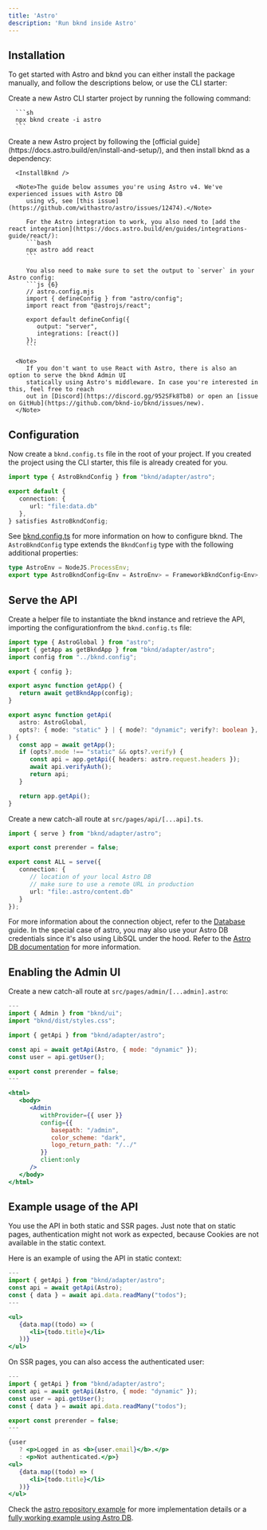 ```yaml
---
title: 'Astro'
description: 'Run bknd inside Astro'
---
```


## Installation
To get started with Astro and bknd you can either install the package manually, and follow the descriptions below, or use the CLI starter:

<Tabs>
   <Tab title="CLI Starter">
      Create a new Astro CLI starter project by running the following command:

      ```sh
      npx bknd create -i astro
      ```
   </Tab>
   <Tab title="Manual">
      Create a new Astro project by following the [official guide](https://docs.astro.build/en/install-and-setup/), and then install bknd as a dependency:

      <InstallBknd />

      <Note>The guide below assumes you're using Astro v4. We've experienced issues with Astro DB
         using v5, see [this issue](https://github.com/withastro/astro/issues/12474).</Note>

         For the Astro integration to work, you also need to [add the react integration](https://docs.astro.build/en/guides/integrations-guide/react/):
         ```bash
         npx astro add react
         ```

         You also need to make sure to set the output to `server` in your Astro config:
         ```js {6}
         // astro.config.mjs
         import { defineConfig } from "astro/config";
         import react from "@astrojs/react";

         export default defineConfig({
            output: "server",
            integrations: [react()]
         });
         ```

      <Note>
         If you don't want to use React with Astro, there is also an option to serve the bknd Admin UI
         statically using Astro's middleware. In case you're interested in this, feel free to reach
         out in [Discord](https://discord.gg/952SFk8Tb8) or open an [issue on GitHub](https://github.com/bknd-io/bknd/issues/new).
      </Note>
   </Tab>
</Tabs>


## Configuration
Now create a `bknd.config.ts` file in the root of your project. If you created the project using the CLI starter, this file is already created for you.

```typescript bknd.config.ts
import type { AstroBkndConfig } from "bknd/adapter/astro";

export default {
   connection: {
      url: "file:data.db"
   }, 
} satisfies AstroBkndConfig;
```

See [bknd.config.ts](/extending/config) for more information on how to configure bknd. The `AstroBkndConfig` type extends the `BkndConfig` type with the following additional properties:

```typescript
type AstroEnv = NodeJS.ProcessEnv;
export type AstroBkndConfig<Env = AstroEnv> = FrameworkBkndConfig<Env>;
```

## Serve the API
Create a helper file to instantiate the bknd instance and retrieve the API, importing the configurationfrom the `bknd.config.ts` file:

```ts src/bknd.ts
import type { AstroGlobal } from "astro";
import { getApp as getBkndApp } from "bknd/adapter/astro";
import config from "../bknd.config";

export { config };

export async function getApp() {
   return await getBkndApp(config);
}

export async function getApi(
   astro: AstroGlobal,
   opts?: { mode: "static" } | { mode?: "dynamic"; verify?: boolean },
) {
   const app = await getApp();
   if (opts?.mode !== "static" && opts?.verify) {
      const api = app.getApi({ headers: astro.request.headers });
      await api.verifyAuth();
      return api;
   }

   return app.getApi();
}
```

Create a new catch-all route at `src/pages/api/[...api].ts`.

```ts src/pages/api/[...api].ts
import { serve } from "bknd/adapter/astro";

export const prerender = false;

export const ALL = serve({
   connection: {
      // location of your local Astro DB
      // make sure to use a remote URL in production
      url: "file:.astro/content.db"
   }
});
```

For more information about the connection object, refer to the [Database](/usage/database) guide. In the
special case of astro, you may also use your Astro DB credentials since it's also using LibSQL
under the hood. Refer to the [Astro DB documentation](https://docs.astro.build/en/guides/astro-db/) for more information.

## Enabling the Admin UI
Create a new catch-all route at `src/pages/admin/[...admin].astro`:
```jsx src/pages/admin/[...admin].astro
---
import { Admin } from "bknd/ui";
import "bknd/dist/styles.css";

import { getApi } from "bknd/adapter/astro";

const api = await getApi(Astro, { mode: "dynamic" });
const user = api.getUser();

export const prerender = false;
---

<html>
   <body>
      <Admin
         withProvider={{ user }}
         config={{
            basepath: "/admin",
            color_scheme: "dark",
            logo_return_path: "/../"
         }}
         client:only
      />
   </body>
</html>
```

## Example usage of the API
You use the API in both static and SSR pages. Just note that on static pages, authentication
might not work as expected, because Cookies are not available in the static context.

Here is an example of using the API in static context:
```jsx
---
import { getApi } from "bknd/adapter/astro";
const api = await getApi(Astro);
const { data } = await api.data.readMany("todos");
---

<ul>
   {data.map((todo) => (
      <li>{todo.title}</li>
   ))}
</ul>
```

On SSR pages, you can also access the authenticated user:
```jsx
---
import { getApi } from "bknd/adapter/astro";
const api = await getApi(Astro, { mode: "dynamic" });
const user = api.getUser();
const { data } = await api.data.readMany("todos");

export const prerender = false;
---

{user
   ? <p>Logged in as <b>{user.email}</b>.</p>
   : <p>Not authenticated.</p>}
<ul>
   {data.map((todo) => (
      <li>{todo.title}</li>
   ))}
</ul>
```

Check the [astro repository example](https://github.com/bknd-io/bknd/tree/main/examples/astro)
for more implementation details or a [fully working example using Astro DB](https://github.com/dswbx/bknd-astro-example).